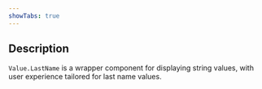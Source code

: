 ```yaml
---
showTabs: true
---
```


## Description

`Value.LastName` is a wrapper component for displaying string values, with user experience tailored for last name values.
